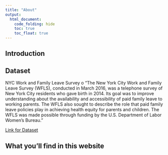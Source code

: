 ```yaml
---
title: "About"
output: 
  html_document:
    code_folding: hide
    toc: true
    toc_float: true
---
```


## Introduction {.tabset}


## Dataset {.tabset}

NYC Work and Family Leave Survey
o   “The New York City Work and Family Leave Survey (WFLS), conducted in March 2016, was a telephone survey of New York City residents who gave birth in 2014. Its goal was to improve understanding about the availability and accessibility of paid family leave to working parents. The WFLS also sought to describe the role that paid family leave policies play in achieving health equity for parents and children. The WFLS was made possible through funding by the U.S. Department of Labor Women’s Bureau.”

[Link for Dataset](https://data.cityofnewyork.us/Health/New-York-City-Work-and-Family-Leave-Survey-WFLS-20/grnn-mvqe)




What you'll find in this website {.tabset}
-

